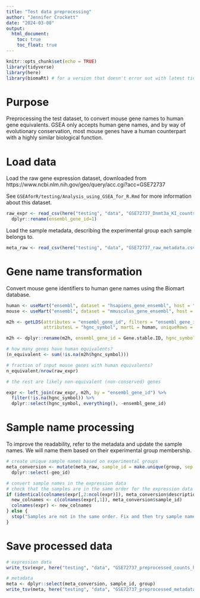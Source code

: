 ```yaml
---
title: "Test data preprocessing"
author: "Jennifer Crockett"
date: "2024-03-08"
output: 
  html_document:
    toc: true
    toc_float: true
---
```


```r
knitr::opts_chunk$set(echo = TRUE)
library(tidyverse)
library(here)
library(biomaRt) # for a version that doesn't error out with latest tidyverse update - BiocManager::install('grimbough/biomaRt')
```

# Purpose

Preprocessing the test dataset, to convert mouse gene names to human gene equivalents. GSEA only accepts human gene names, and by way of evolutionary conservation, most mouse genes have a human counterpart with a highly similar biological function.

# Load data

Load the raw gene expression dataset, downloaded from https://www.ncbi.nlm.nih.gov/geo/query/acc.cgi?acc=GSE72737

See `GSEAforR/testing/Analysis_using_GSEA_for_R.Rmd` for more information about this dataset.

```r
raw_expr <- read_csv(here("testing", "data", "GSE72737_Dnmt3a_KI_counts_raw.csv.gz"), show_col_types = F) %>%
  dplyr::rename(ensembl_gene_id=1)
```

Load the sample metadata, describing the experimental group each sample belongs to.

```r
meta_raw <- read_csv(here("testing", "data", "GSE72737_raw_metadata.csv"), show_col_types = F)
```


# Gene name transformation

Convert mouse gene identifiers to human gene names using the Biomart database.

```r
human <- useMart("ensembl", dataset = "hsapiens_gene_ensembl", host = "https://dec2021.archive.ensembl.org/")
mouse <- useMart("ensembl", dataset = "mmusculus_gene_ensembl", host = "https://dec2021.archive.ensembl.org/")

m2h <- getLDS(attributes = "ensembl_gene_id", filters = "ensembl_gene_id", values = raw_expr$ensembl_gene_id, mart = mouse,
              attributesL = "hgnc_symbol", martL = human, uniqueRows = T)

m2h <- dplyr::rename(m2h, ensembl_gene_id = Gene.stable.ID, hgnc_symbol = HGNC.symbol)
```

```r
# how many genes have human equivalents?
(n_equivalent <- sum(!is.na(m2h$hgnc_symbol)))

# fraction of input mouse genes with human equivalents?
n_equivalent/nrow(raw_expr)

# the rest are likely non-equivalent (non-conserved) genes
```


```r
expr <- left_join(raw_expr, m2h, by = "ensembl_gene_id") %>%
  filter(!is.na(hgnc_symbol)) %>%
  dplyr::select(hgnc_symbol, everything(), -ensembl_gene_id)
```

# Sample name processing

To improve the readability, refer to the metadata and update the sample names. We will name them based on their experimental group membership.

```r
# create unique sample names based on experimental groups
meta_conversion <- mutate(meta_raw, sample_id = make.unique(group, sep = "_")) %>%
  dplyr::select(-geo_id)

# convert sample names in the expression data
# check that the samples are in the same order for the expression data and metadata before converting
if (identical(colnames(expr[,2:ncol(expr)]), meta_conversion$description, attrib.as.set = F)) {
  new_colnames <- c(colnames(expr[,1]), meta_conversion$sample_id)
  colnames(expr) <- new_colnames
} else {
  stop("Samples are not in the same order. Fix and then try sample name conversion again.")
}
```


# Save processed data

```r
# expression data
write_tsv(expr, here("testing", "data", "GSE72737_preprocessed_counts_human_HGNC_symbols.tsv"))

# metadata
meta <- dplyr::select(meta_conversion, sample_id, group)
write_tsv(meta, here("testing", "data", "GSE72737_preprocessed_metadata.tsv"))
```

